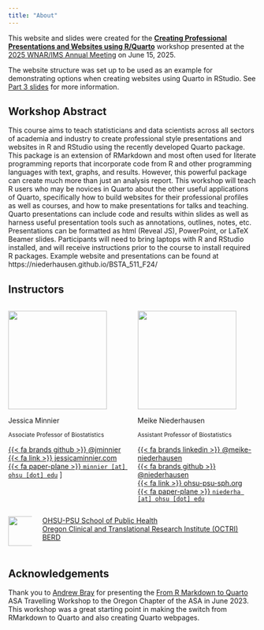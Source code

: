 ```yaml
---
title: "About"
---
```



This website and slides were created for the  __[Creating Professional Presentations and Websites using R/Quarto](https://whova.com/embedded/session/hRqar%40ceM1oCRxx8SaTASu%40-ruGH1z6nVU55djYhzR8%3D/4627683/?widget=primary){target="_blank"}__ workshop presented at the [2025 WNAR/IMS Annual Meeting](https://wnarofibs.wildapricot.org/wnar2025){target="_blank"} on June 15, 2025.

The website structure was set up to be used as an example for demonstrating options when creating websites using Quarto in RStudio. See [Part 3 slides](slides/part3_webpages.qmd) for more information.

## Workshop Abstract

This course aims to teach statisticians and data scientists across all sectors of academia and industry to create professional style presentations and websites in R and RStudio using the recently developed Quarto package. This package is an extension of RMarkdown and most often used for literate programming reports that incorporate code from R and other programming languages with text, graphs, and results. However, this powerful package can create much more than just an analysis report. This workshop will teach R users who may be novices in Quarto about the other useful applications of Quarto, specifically how to build websites for their professional profiles as well as courses, and how to make presentations for talks and teaching. Quarto presentations can include code and results within slides as well as harness useful presentation tools such as annotations, outlines, notes, etc. Presentations can be formatted as html (Reveal JS), PowerPoint, or LaTeX Beamer slides. Participants will need to bring laptops with R and RStudio installed, and will receive instructions prior to the course to install required R packages. Example website and presentations can be found at https://niederhausen.github.io/BSTA_511_F24/

## Instructors


::: columns

::: {.column width="50%"}
  <img class="circle" src="https://github.com/jminnier.png" height="200px"/> 
  
  Jessica Minnier
  
  <small>Associate Professor of Biostatistics</small>



  [{{< fa brands github >}} @jminnier](https://github.com/jminnier){target="_blank"}  
  [{{< fa link >}} jessicaminnier.com](https:/jessicaminnier.com){target="_blank"}  
  [{{< fa paper-plane >}} `minnier [at] ohsu [dot] edu`](mailto:minnier@ohsu.edu)
]
:::
::: {.column width="50%"}


  <img class="circle" src="/images/web/Niederhausen_Meike_bw.jpg" height="200px"/> 
  
  Meike Niederhausen
  
  <small>Assistant Professor of Biostatistics</small>
  

 [{{< fa brands linkedin >}} @meike-niederhausen](https://www.linkedin.com/in/meike-niederhausen/){target="_blank"}<br>
  [{{< fa brands github >}} @niederhausen](https://github.com/niederhausen){target="_blank"} <br> 
  [{{< fa link >}} ohsu-psu-sph.org](https://ohsu-psu-sph.org/faculty-directory/name/meike-niederhausen/){target="_blank"}<br>
  [{{< fa paper-plane >}} `niederha [at] ohsu [dot] edu`](mailto:niederh@ohsu.edu)


:::
:::

::: columns

::: {.column width="10%"}

<img src="/images/web/ohsu_logo.jpg" width="60px"/>
:::

::: {.column width="90%"}

[OHSU-PSU School of Public Health](https://ohsu-psu-sph.org/){target="_blank"}  
[Oregon Clinical and Translational Research Institute (OCTRI) BERD](https://www.ohsu.edu/octri/biostatistics-epidemiology-and-research-design){target="_blank"} 

:::
:::


## Acknowledgements

Thank you to [Andrew Bray](https://andrewpbray.github.io/) for presenting the [From R Markdown to Quarto](https://andrew.quarto.pub/oregon-asa/) ASA Travelling Workshop to the Oregon Chapter of the ASA in June 2023. This workshop was a great starting point in making the switch from RMarkdown to Quarto and also creating Quarto webpages. 